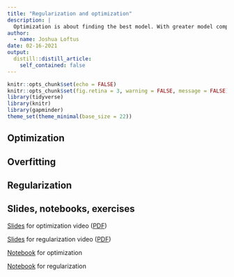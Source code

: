```yaml
---
title: "Regularization and optimization"
description: |
  Optimization is about finding the best model. With greater model complexity it becomes increasingly important to avoid overfitting: finding a model that is best for one specific dataset but does not generalize well to others.
author:
  - name: Joshua Loftus
date: 02-16-2021
output:
  distill::distill_article:
    self_contained: false
---
```


```r
knitr::opts_chunk$set(echo = FALSE)
knitr::opts_chunk$set(fig.retina = 3, warning = FALSE, message = FALSE)
library(tidyverse)
library(knitr)
library(gapminder)
theme_set(theme_minimal(base_size = 22))
```

## Optimization

## Overfitting

## Regularization

## Slides, notebooks, exercises

[Slides](slides/05-1-optimization.html) for optimization video ([PDF](slides/optimization.pdf))

[Slides](slides/05-2-regularization.html) for regularization video ([PDF](slides/regularization.pdf))

[Notebook](notebooks/optimization.Rmd) for optimization

[Notebook](notebooks/regularization.Rmd) for regularization
